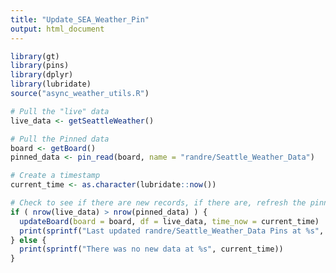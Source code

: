 ```yaml
---
title: "Update_SEA_Weather_Pin"
output: html_document
---
```


```r
library(gt)
library(pins)
library(dplyr)
library(lubridate)
source("async_weather_utils.R")
```


```r
# Pull the "live" data 
live_data <- getSeattleWeather()

# Pull the Pinned data
board <- getBoard()
pinned_data <- pin_read(board, name = "randre/Seattle_Weather_Data")
```

```r
# Create a timestamp
current_time <- as.character(lubridate::now())

# Check to see if there are new records, if there are, refresh the pinned_data with live_data
if ( nrow(live_data) > nrow(pinned_data) ) {
  updateBoard(board = board, df = live_data, time_now = current_time)
  print(sprintf("Last updated randre/Seattle_Weather_Data Pins at %s", current_time))
} else {
  print(sprintf("There was no new data at %s", current_time))
}
```
